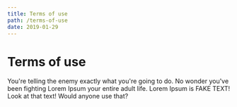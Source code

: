 ```yaml
---
title: Terms of use
path: /terms-of-use
date: 2019-01-29
---
```


# Terms of use

<Preamble>
  You're telling the enemy exactly what you're going to do. No wonder you've been fighting Lorem Ipsum your entire adult
  life. Lorem Ipsum is FAKE TEXT! Look at that text! Would anyone use that?
</Preamble>
